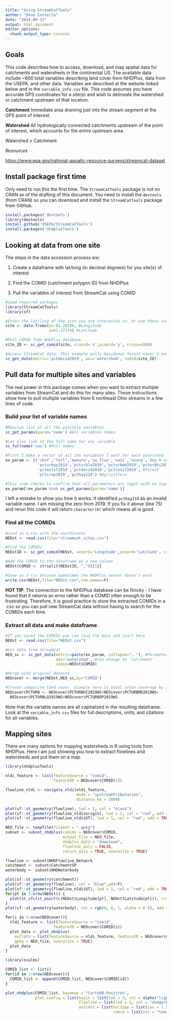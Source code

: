 ```yaml
---
title: "Using StreamCatTools"
author: "Dave Costello"
date: "2024-09-13"
output: html_document
editor_options: 
  chunk_output_type: console
---
```


## Goals

This code describes how to access, download, and map spatial data for catchments and watersheds in the continental US. The available data include \~600 total variables describing land cover from NHDPlus, data from the USEPA, and other data. Variables are described at the website linked below and in the `variable_info.csv` file. This code assumes you have accurate GPS coordinates for a site(s) and wish to delineate the watershed or catchment upstream of that location.

**Catchment** Immediate area draining just into the stream segment at the GPS point of interest.

**Watershed** All hydrologically connected catchments upstream of the point of interest, which accounts for the entire upstream area.

Watershed ≥ Catchment

*Resources*

<https://www.epa.gov/national-aquatic-resource-surveys/streamcat-dataset>

## Install package first time

Only need to run this the first time. The `StreamCatTools` package is not on CRAN as of the drafting of this document. You need to install the `devtools` (from CRAN) so you can download and install the `StreamCatTools` package from GitHub.

```r
install.packages('devtools')
library(devtools)
install_github('USEPA/StreamCatTools')
install.packages('nhdplusTools')
```

## Looking at data from one site

The steps in the data accession process are:

1.  Create a dataframe with lat/long (in decimal degrees) for you site(s) of interest

2.  Find the COMID (catchment polygon ID) from NHDPlus

3.  Pull the variables of interest from StreamCat using COMID

```r
#Load required packages
library(StreamCatTools)
library(sf)

#Enter the lat/long of the site you are interested in. Or use these coordinates (Mahoning at Jennings). Coordinates must be stored as a dataframe.
site <- data.frame(x=-81.20298, #Longitude
                   y=41.17274) #Latitude 

#Pull COMID from NHDPlus database
site_ID <- sc_get_comid(site, xcoord='x',ycoord='y', crsys=4269)

#Access StreamCat data. This example pulls Deciduous forest cover % measured in 2019
sc_get_data(metric='pctdecid2019', aoi='watershed', comid=site_ID)

```

## Pull data for multiple sites and variables

The real power in this package comes when you want to extract multiple variables from StreamCat and do this for many sites. These instructions show how to pull multiple variables from 6 northeast Ohio streams in a few lines of code.

### Build your list of variable names

```r
#Massive list of all the possible variables
sc_get_params(param='name') #All variables names

#Can also look at the full name for any variable
sc_fullname('cao') #Full names

#First I make a vector of all the variables I want for each watershed
ex_param <- c('cbnf','fert','manure','sw_flux','nani','nsurp', #Ag N additions
              'pcturbop2019','pcturblo2019','pcturbmd2019','pcturbhi2019','rddens','pctimp2019', #Urban cover
              'pctmxfst2019','pctdecid2019','pctconif2019', #Forest
              'pctcrop2019','pcthay219') #Agriculture

#This code checks to confirm that all parameters are legit with no typos
ex_param[!ex_param %in% sc_get_params(param='name')] 
```

I left a mistake to show you how it works. It identified `pcthay219` as an invalid variable name. I am missing the zero from 2019. If you fix it above (line 75) and rerun this code it will return `character(0)` which means all is good.

### Find all the COMIDs

```r
#Load in a csv with the coordinates
NEOst <- read.csv(file="streamcat_sites.csv")

#Find the COMIDs
NEOstID <- sc_get_comid(NEOst, xcoord='Longitude',ycoord='Latitude', crsys=4269)

#Add the COMID to the dataframe as a new column
NEOst$COMID <- strsplit(NEOstID, ",")[[1]]

#Save as a csv because sometimes the NHDPlus server doesn't work
write.csv(NEOst,file="NEOst.csv",row.names=F) 
```

**HOT TIP**: The connection to the NHDPlus database can be finicky - I have found that it returns an error rather than a COMID often enough to be frustrating. Therefore, it is good practice to store the extracted COMIDs in a .csv so you can pull new StreamCat data without having to search for the COMIDs each time.

### Extract all data and make dataframe
```r
#If you saved the COMIDs you can load the data and start here
NEOst <- read.csv(file="NEOst.csv")

#Get data from StreamCat
NEO_sc <- sc_get_data(metric=paste(ex_param, collapse=", "), #Parameters must be single character string achieve with this paste code
                      aoi='watershed', #Can change to 'catchment'
                      comid=NEOst$COMID)

#Merge with original dataset
NEOcover <- merge(NEOst,NEO_sc,by="COMID")

#Create composite land cover. Example here is total urban coverage by summing low, medium, high intensity, and open urban land.
NEOcover$PCTURB <- NEOcover$PCTURBHI2019WS+NEOcover$PCTURBMD2019WS+
  NEOcover$PCTURBLO2019WS+NEOcover$PCTURBOP2019WS


```

Note that the variable names are all capitalized in the resulting dataframe. Look at the `variable_info.csv` files for full descriptions, units, and citations for all variables.

## Mapping sites
There are many options for mapping watersheds in R using tools from NHDPlus. Here I am just showing you how to extract flowlines and watersheds and put them on a map.

```r
library(nhdplusTools)

nldi_feature <- list(featureSource = "comid", 
                     featureID = NEOcover$COMID[1])

flowline_nldi <- navigate_nldi(nldi_feature, 
                               mode = "upstreamTributaries", 
                               distance_km = 1000)

plot(sf::st_geometry(flowline), lwd = 3, col = "black")
plot(sf::st_geometry(flowline_nldi$origin), lwd = 3, col = "red", add = TRUE)
plot(sf::st_geometry(flowline_nldi$UT), lwd = 1, col = "red", add = TRUE)

NEO_file <- tempfile(fileext = ".gpkg")
subset <- subset_nhdplus(comids = NEOcover$COMID,
                         output_file = NEO_file,
                         nhdplus_data = "download", 
                         flowline_only = FALSE,
                         return_data = TRUE, overwrite = TRUE)

flowline <- subset$NHDFlowline_Network
catchment <- subset$CatchmentSP
waterbody <- subset$NHDWaterbody

plot(sf::st_geometry(catchment))
plot(sf::st_geometry(flowline), col = "blue",add=T)
plot(sf::st_geometry(flowline_nldi$UT), lwd = 1, col = "red", add = TRUE)
for(pt in 1:nrow(NEOst)) {
  plot(st_sfc(st_point(c(NEOst$Longitude[pt], NEOst$Latitude[pt])), crs = 4269), cex = 1, lwd = 2, col = "red", add = TRUE)
}
plot(sf::st_geometry(waterbody), col = rgb(0, 0, 1, alpha = 0.5), add = TRUE)

for(i in 1:nrow(NEOcover)){
  nldi_feature <- list(featureSource = "comid", 
                     featureID = NEOcover$COMID[i])
  plot_data <- plot_nhdplus(
    outlets = list(featureSource = nldi_feature, featureID = NEOcover$COMID[i]), 
    gpkg = NEO_file, overwrite = TRUE)
  plot_data
}

```

```r
library(scales)

COMID_list <- list()
for(id in 1:nrow(NEOcover)){
  COMID_list <- append(COMID_list, NEOcover$COMID[id])
}

plot_nhdplus(COMID_list, basemap = "CartoDB.Positron",
             plot_config = list(basin = list(lwd = 2, col = alpha("lightgray", 0.4)),
                                flowline = list(lwd = 2, col = "dodgerblue4"),
                                outlets = list(huc12pp = list(cex = 1.5),
                                               comid = list(col = "tomato2"))))
```